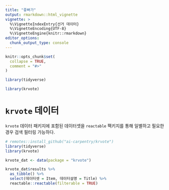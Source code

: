 ```yaml
---
title: "좋빠가"
output: rmarkdown::html_vignette
vignette: >
  %\VignetteIndexEntry{선거 데이터}
  %\VignetteEncoding{UTF-8}
  %\VignetteEngine{knitr::rmarkdown}
editor_options: 
  chunk_output_type: console
---
```


```r
knitr::opts_chunk$set(
  collapse = TRUE,
  comment = "#>"
)

library(tidyverse)
```

```r
library(krvote)
```

# `krvote` 데이터

`krvote` 데이터 패키지에 포함된 데이터셋을 `reactable` 팩키지를 통해 일별하고 
필요한 경우 검색 필터링 가능하다.

```r
# remotes::install_github("ai-carpentry/krvote")
library(tidyverse)
library(krvote)

krvote_dat <- data(package = "krvote")

krvote_dat$results %>% 
  as_tibble() %>% 
  select(데이터셋 = Item, 데이터설명 = Title) %>% 
  reactable::reactable(filterable = TRUE)

```

